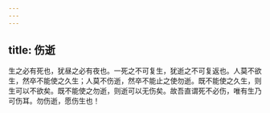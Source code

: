 ```yaml
---
---
---
```

title: 伤逝
---

生之必有死也，犹昼之必有夜也。一死之不可复生，犹逝之不可复返也。人莫不欲生，然卒不能使之久生；人莫不伤逝，然卒不能止之使勿逝。既不能使之久生，则生可以不欲矣。既不能使之勿逝，则逝可以无伤矣。故吾直谓死不必伤，唯有生乃可伤耳。勿伤逝，愿伤生也！